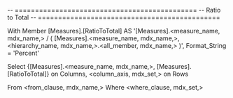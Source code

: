 -- =============================================
-- Ratio to Total
-- =============================================

With
		Member [Measures].[RatioToTotal] AS
		'[Measures].<measure_name, mdx_name,> /
		( [Measures].<measure_name, mdx_name,>, <hierarchy_name, mdx_name,>.<all_member, mdx_name,> )',
		Format_String = 'Percent'

Select	{[Measures].<measure_name, mdx_name,>, [Measures].[RatioToTotal]} on Columns,
		<column_axis, mdx_set,> on Rows

From	<from_clause, mdx_name,>
Where	<where_clause, mdx_set,>	

